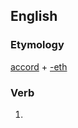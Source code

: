 ==English==

===Etymology===
[[accord]] + [[-eth]]

===Verb===
{{infl|en|verb form}}

# {{archaic third-person singular of|accord}}